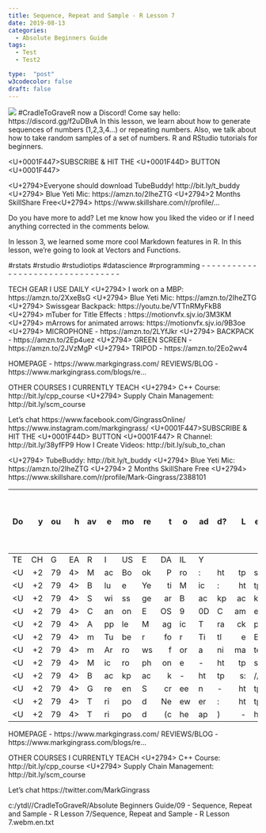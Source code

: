 ```yaml
---
title: Sequence, Repeat and Sample - R Lesson 7
date: 2019-08-13
categories:
  - Absolute Beginners Guide
tags:
  - Test
  - Test2

type:  "post"
w3codecolor: false
draft: false
---
```


<img src="https://www.cradletograver.com/auto-posts/images/Sequence,RepeatandSample-RLesson7.webm.jpg">
#CradleToGraveR now a Discord! Come say hello: https://discord.gg/f2uDBvA
In this lesson, we learn about how to generate sequences of numbers (1,2,3,4...) or repeating numbers. Also, we talk about how to take random samples of a set of numbers. R and RStudio tutorials for beginners.

<U+0001F447>SUBSCRIBE & HIT THE <U+0001F44D> BUTTON <U+0001F447>

<U+2794>Everyone should download TubeBuddy! http://bit.ly/t_buddy
<U+2794> Blue Yeti Mic: https://amzn.to/2IheZTG
<U+2794>2 Months SkillShare Free<U+2794>  https://www.skillshare.com/r/profile/...

Do you have more to add? Let me know how you liked the video or if I need anything corrected in the comments below.

In lesson 3, we learned some more cool Markdown features in R. In this lesson, we're going to look at Vectors and Functions.

#rstats #rstudio #rstudiotips #datascience #rprogramming
- - - - - - - - - - - - - - - - - - - - - - - - - - - - - - - - -

TECH GEAR I USE DAILY
<U+2794> I work on a MBP: https://amzn.to/2XxeBsG
<U+2794> Blue Yeti Mic: https://amzn.to/2IheZTG
<U+2794> Swissgear Backpack: https://youtu.be/VTTnRMyFkB8
<U+2794> mTuber for Title Effects : https://motionvfx.sjv.io/3M3KM
<U+2794> mArrows for animated arrows: https://motionvfx.sjv.io/9B3oe
<U+2794> MICROPHONE - https://amzn.to/2LYfJkr
<U+2794> BACKPACK - https://amzn.to/2Ep4uez
<U+2794> GREEN SCREEN - https://amzn.to/2JVzMgP
<U+2794> TRIPOD - https://amzn.to/2Eo2wv4

HOMEPAGE - https://www.markgingrass.com/
REVIEWS/BLOG - https://www.markgingrass.com/blogs/re...

OTHER COURSES I CURRENTLY TEACH
<U+2794> C++ Course: http://bit.ly/cpp_course
<U+2794> Supply Chain Management:  http://bit.ly/scm_course

Let's chat
https://www.facebook.com/GingrassOnline/
https://www.instagram.com/markgingrass/
<U+0001F447>SUBSCRIBE & HIT THE <U+0001F44D> BUTTON <U+0001F447>
R Channel: http://bit.ly/38yfFP9
How I Create Videos: http://bit.ly/sub_to_chan

<U+2794> TubeBuddy: http://bit.ly/t_buddy
<U+2794> Blue Yeti Mic: https://amzn.to/2IheZTG
<U+2794> 2 Months SkillShare Free <U+2794>  https://www.skillshare.com/r/profile/Mark-Gingrass/2388101

Do you have more to add? Let me know how you liked the video or if I need anything corrected in the comments below.
- - - - - - - - - - - - - - - - - - - - - - - - - - - - - - - - -
TECH GEAR I USE DAILY
<U+2794> MacBook Pro: https://amzn.to/2XxeBsG
<U+2794> Blue Yeti Mic: https://amzn.to/2IheZTG
<U+2794> Swissgear Backpack: https://youtu.be/VTTnRMyFkB8
<U+2794> Canon EOS 90D Camera: https://amzn.to/2u0o52K
<U+2794> Apple Magic Trackpad 2: https://amzn.to/31XDugG
<U+2794> mTuber for Title Effects : https://motionvfx.sjv.io/3M3KM
<U+2794> mArrows for animated arrows: https://motionvfx.sjv.io/9B3oe
<U+2794> Microphone - https://amzn.to/2LYfJkr
<U+2794> Backpack - https://amzn.to/2Ep4uez
<U+2794> Green Screen - https://amzn.to/2JVzMgP
<U+2794> Tripod Neewer: https://amzn.to/2uF275X
<U+2794> Tripod (cheap) - https://amzn.to/2Eo2wv4

HOMEPAGE - https://www.markgingrass.com/
REVIEWS/BLOG - https://www.markgingrass.com/blogs/re...

OTHER COURSES I CURRENTLY TEACH
<U+2794> C++ Course: http://bit.ly/cpp_course
<U+2794> Supply Chain Management:  http://bit.ly/scm_course

Let's chat
https://twitter.com/MarkGingrass



c:/ytdl//CradleToGraveR/Absolute Beginners Guide/09 - Sequence, Repeat and Sample - R Lesson 7/Sequence, Repeat and Sample - R Lesson 7.webm.en.txt
